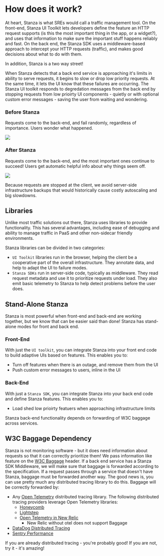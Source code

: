 # How does it work?

At heart, Stanza is what SREs would call a traffic management tool. 
On the front-end, Stanza UI Toolkit lets developers define the feature an HTTP request supports (is this the most important thing in the app, or a widget?), and uses that information to make sure the important stuff happens reliably and fast.
On the back end, the Stanza SDK uses a middleware-based approach to intercept your HTTP requests (traffic), and makes good decisions about what to do with them.

In addition, Stanza is a two way street! 

When Stanza detects that a back end service is approaching it's limits in ability to serve requests, it begins to slow or drop low priority requests. At the same time, it lets the UI know that these failures are occurring.
The Stanza UI toolkit responds to degredation messages from the back end by stopping requests from low prioirty UI components - quietly or with optional custom error messages - saving the user from waiting and wondering.


### Before Stanza

Requests come to the back-end, and fail randomly, regardless of importance. Users wonder what happened.

[![](https://mermaid.ink/img/pako:eNqNksGO0zAQhl_FmAtIScUmTpwaCWnbAkKCCyuBgHDwxpPWamKHsQMtTd8dpwaEWFbCJ3v8f_-Mx3OijVVABd2iHHbk9dvakLCuH7VStDIdwA4dpFu040DWo_O2B3SPSZo-m171g0UvjSer0WkDzk1k8-mDHZG8QBvCz436HO3uhGcDMr3UX4H0QPRvpxakHxEeTGQVkZVs9v9v9E2rLXh3L76K8vi2Qy9xfzf3RNaR3Ugvb6WDf7Fu0MYAkveXhAThywjO34duSLqYWZRG2Z4AosXQrOuntYmCTpv9jT92QPKEJQVxHu0e0vAcvxPZcEha3XXCWANJvBIIKtA0oeE_eqlV-MHT7FVTv4MeairCdi6hpskf8XcStbztwM2CU0xe0wF16MVxbTuLkXzYNNC25U941jhorFF_qaAFrlhNZ9G5NudQjxy9vTmahgqPIyR0HJT0sNEyDFhPQ-86F6KgtLf4Jo7eZQITOkjz0dr-FxiOVJzogQq-XFQF56xgOct4cZUl9EhFzrNFwa4qxvOSZdmy4OeEfr8YPFlUZVVmrCj5siqKnPHzD_yD7_U?type=png)](https://mermaid.live/edit#pako:eNqNksGO0zAQhl_FmAtIScUmTpwaCWnbAkKCCyuBgHDwxpPWamKHsQMtTd8dpwaEWFbCJ3v8f_-Mx3OijVVABd2iHHbk9dvakLCuH7VStDIdwA4dpFu040DWo_O2B3SPSZo-m171g0UvjSer0WkDzk1k8-mDHZG8QBvCz436HO3uhGcDMr3UX4H0QPRvpxakHxEeTGQVkZVs9v9v9E2rLXh3L76K8vi2Qy9xfzf3RNaR3Ugvb6WDf7Fu0MYAkveXhAThywjO34duSLqYWZRG2Z4AosXQrOuntYmCTpv9jT92QPKEJQVxHu0e0vAcvxPZcEha3XXCWANJvBIIKtA0oeE_eqlV-MHT7FVTv4MeairCdi6hpskf8XcStbztwM2CU0xe0wF16MVxbTuLkXzYNNC25U941jhorFF_qaAFrlhNZ9G5NudQjxy9vTmahgqPIyR0HJT0sNEyDFhPQ-86F6KgtLf4Jo7eZQITOkjz0dr-FxiOVJzogQq-XFQF56xgOct4cZUl9EhFzrNFwa4qxvOSZdmy4OeEfr8YPFlUZVVmrCj5siqKnPHzD_yD7_U)

### After Stanza

Requests come to the back-end, and the most important ones continue to succeed! Users get automatic helpful info about why things seem off.

[![](https://mermaid.ink/img/pako:eNqNkk-P0zAQxb_K1FxASiKa5k-bSkjbdhFILIddBALCwY0nadTEE2wHNjT97jjrglbLBZ_iyfs9v7HnxAoSyDJWKd4d4N1tLsGuq-clz0rud0hdg36lqO9g22tDLSr9Anz_1fi27UgZLg1sel1L1HqE3dfP1Ct4rciWr6X45uz-KU8GMIYBvCeQiAJKUmAOCD9rUaHRsxE2jtnw4vjIaeNIl84c-navfRvthtcSOl4hKPzeozYjbB2_44bvucYLv3X8PIA32FgOZ_CByPJygFuHTm2sL7nBDyb5J5cKuEKgsmxstzO4_oFqMIdaVoCNRqg1VERihCtLO94Kj3dmaBAWoI2iI_q2QXPIwu7eK-umySRJ9NyvTKFYP-Xm_8FVClGumcfs27S8FvY1T5NPzuyNtpizzH5Od5Az71H9I1c13zeoJ8HJHZyzTtUtV8OWGlKOfFYUWJbJBZ40GguS4okKS0xFlLNJdM7l2ebhvaG7QRYsM6pHj_Wd4AZ3NbfD1v4poqgNqRs3hQ_D6LGOyy9EfyV2y7ITu2dZugqWcZpGcbSIwjSehx4bWLZIwyCO5ssoXSRRGK7i9OyxXw8GL4NlskzCKE7S1TKOF1F6_g0_aPMo?type=png)](https://mermaid.live/edit#pako:eNqNkk-P0zAQxb_K1FxASiKa5k-bSkjbdhFILIddBALCwY0nadTEE2wHNjT97jjrglbLBZ_iyfs9v7HnxAoSyDJWKd4d4N1tLsGuq-clz0rud0hdg36lqO9g22tDLSr9Anz_1fi27UgZLg1sel1L1HqE3dfP1Ct4rciWr6X45uz-KU8GMIYBvCeQiAJKUmAOCD9rUaHRsxE2jtnw4vjIaeNIl84c-navfRvthtcSOl4hKPzeozYjbB2_44bvucYLv3X8PIA32FgOZ_CByPJygFuHTm2sL7nBDyb5J5cKuEKgsmxstzO4_oFqMIdaVoCNRqg1VERihCtLO94Kj3dmaBAWoI2iI_q2QXPIwu7eK-umySRJ9NyvTKFYP-Xm_8FVClGumcfs27S8FvY1T5NPzuyNtpizzH5Od5Az71H9I1c13zeoJ8HJHZyzTtUtV8OWGlKOfFYUWJbJBZ40GguS4okKS0xFlLNJdM7l2ebhvaG7QRYsM6pHj_Wd4AZ3NbfD1v4poqgNqRs3hQ_D6LGOyy9EfyV2y7ITu2dZugqWcZpGcbSIwjSehx4bWLZIwyCO5ssoXSRRGK7i9OyxXw8GL4NlskzCKE7S1TKOF1F6_g0_aPMo)

Because requests are stopped at the client, we avoid server-side infrastructure backups that would historically cause costly autoscaling and big slowdowns.

## Libraries
Unlike most traffic solutions out there, Stanza uses libraries to provide functionality. This has several advantages, including ease of debugging and ability to manage traffic in PaaS and other non-sidecar friendly environments.

Stanza libraries can be divided in two categories:
- `UI Toolkit` libraries run in the browser, helping the client be a cooperative part of the overall infrastructure. They annotate data, and help to adapt the UI to failure modes.
- `Stanza SDKs` run in server-side code, typically as middleware. They read request metadata and use it to prioritize requests under load. They also emit basic telemetry to Stanza to help detect problems before the user does.

## Stand-Alone Stanza
Stanza is most powerful when front-end and back-end are working together, but we know that can be easier said than done! Stanza has stand-alone modes for front and back end.

### Front-End

With just the `UI toolkit`, you can integrate Stanza into your front end code to build adaptive UIs based on features. This enables you to:
- Turn off features when there is an outage, and remove them from the UI
- Push custom error messages to users, inline in the UI

### Back-End

With just a `Stanza SDK`, you can integrate Stanza into your back end code and define Stanza features. This enables you to:
- Load shed low prioirty featuers when approaching infrastructure limits

Stanza back-end functionality depends on forwarding of W3C baggage across services.


## W3C Baggage Dependency

Stanza is not monitoring software - but it does need information about requests so that it can correctly prioritize them! We pass information like feature on the [W3C Baggage](https://www.w3.org/TR/baggage/) header.
If a back end service has a Stanza SDK Middleware, we will make sure that baggage is forwarded according to the specification. If a request passes through a service that doesn't have Stanza, baggage must be forwarded another way.
The good news is, you can use pretty much any distributed tracing library to do this. Baggage will be correctly forwarded by:
- Any [Open Telemetry](https://opentelemetry.io/) distributed tracing library. The following distributed tracing providers leverage Open Telemetry libraries:
  - [Honeycomb](https://www.honeycomb.io/)
  - [Lightstep](https://lightstep.com/)
  - [Open Telemetry in New Relic](https://docs.newrelic.com/docs/more-integrations/open-source-telemetry-integrations/opentelemetry/opentelemetry-introduction/)
    - New Relic without otel does not support Baggage
- [DataDog Distributed Tracing](https://www.datadoghq.com/product/apm/#end-to-end-tracing)
- [Sentry Performance](https://sentry.io/for/performance/)

If you are already distributed tracing - you're probably good! If you are not, try it - it's amazing!


